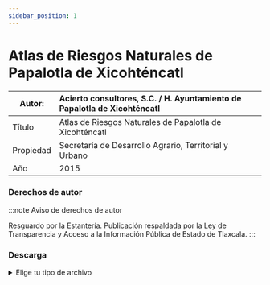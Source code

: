 ```yaml
---
sidebar_position: 1
---
```

# Atlas de Riesgos Naturales de Papalotla de Xicohténcatl

|Autor:| Acierto consultores, S.C. / H. Ayuntamiento de Papalotla de Xicohténcatl |
|--|:--|
|Título|Atlas de Riesgos Naturales de Papalotla de Xicohténcatl|
|Propiedad|Secretaría de Desarrollo Agrario, Territorial y Urbano|
|Año|2015|

### Derechos de autor
    
    
:::note Aviso de derechos de autor

Resguardo por la Estantería. Publicación respaldada por la Ley de Transparencia y Acceso a la Información Pública de
Estado de Tlaxcala.
:::

### Descarga
<details>
  <summary>Elige tu tipo de archivo</summary>
    <div>
        <a href="url"> 📥 Atlas de Riesgos Naturales de Papalotla de Xicohténcatl (PDF)</a>
        </div>      
</details>

